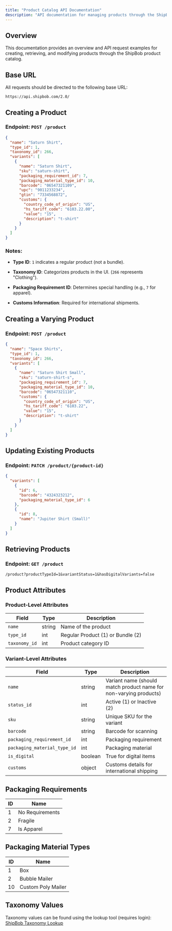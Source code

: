 ```yaml
---
title: "Product Catalog API Documentation"
description: "API documentation for managing products through the ShipBob product catalog."
---
```


## Overview

This documentation provides an overview and API request examples for creating, retrieving, and modifying products through the ShipBob product catalog.

## Base URL

All requests should be directed to the following base URL:

```plaintext
https://api.shipbob.com/2.0/
```

## Creating a Product

### Endpoint: `POST /product`

```json
{
  "name": "Saturn Shirt",
  "type_id": 1,
  "taxonomy_id": 266,
  "variants": [
    {
      "name": "Saturn Shirt",
      "sku": "saturn-shirt",
      "packaging_requirement_id": 7,
      "packaging_material_type_id": 10,
      "barcode": "06547321109",
      "upc": "9011233234",
      "gtin": "7334568872",
      "customs": {
        "country_code_of_origin": "US",
        "hs_tariff_code": "6103.22.00",
        "value": "15",
        "description": "t-shirt"
      }
    }
  ]
}
```

### Notes:

* **Type ID**: `1` indicates a regular product (not a bundle).

* **Taxonomy ID**: Categorizes products in the UI. (`266` represents "Clothing").

* **Packaging Requirement ID**: Determines special handling (e.g., `7` for apparel).

* **Customs Information**: Required for international shipments.

## Creating a Varying Product

### Endpoint: `POST /product`

```json
{
  "name": "Space Shirts",
  "type_id": 1,
  "taxonomy_id": 266,
  "variants": [
    {
      "name": "Saturn Shirt Small",
      "sku": "saturn-shirt-s",
      "packaging_requirement_id": 7,
      "packaging_material_type_id": 10,
      "barcode": "06547321110",
      "customs": {
        "country_code_of_origin": "US",
        "hs_tariff_code": "6103.22",
        "value": "15",
        "description": "t-shirt"
      }
    }
  ]
}
```

## Updating Existing Products

### Endpoint: `PATCH /product/{product-id}`

```json
{
  "variants": [
    {
      "id": 6,
      "barcode": "4324323212",
      "packaging_material_type_id": 6
    },
    {
      "id": 8,
      "name": "Jupiter Shirt (Small)"
    }
  ]
}
```

## Retrieving Products

### Endpoint: `GET /product`

```plaintext
/product?productTypeId=1&variantStatus=1&hasDigitalVariants=false
```

## Product Attributes

### Product-Level Attributes

| Field         | Type   | Description                       |
| ------------- | ------ | --------------------------------- |
| `name`        | string | Name of the product               |
| `type_id`     | int    | Regular Product (1) or Bundle (2) |
| `taxonomy_id` | int    | Product category ID               |

### Variant-Level Attributes

| Field                        | Type    | Description                                                       |
| ---------------------------- | ------- | ----------------------------------------------------------------- |
| `name`                       | string  | Variant name (should match product name for non-varying products) |
| `status_id`                  | int     | Active (1) or Inactive (2)                                        |
| `sku`                        | string  | Unique SKU for the variant                                        |
| `barcode`                    | string  | Barcode for scanning                                              |
| `packaging_requirement_id`   | int     | Packaging requirement                                             |
| `packaging_material_type_id` | int     | Packaging material                                                |
| `is_digital`                 | boolean | True for digital items                                            |
| `customs`                    | object  | Customs details for international shipping                        |

## Packaging Requirements

| ID | Name            |
| -- | --------------- |
| 1  | No Requirements |
| 2  | Fragile         |
| 7  | Is Apparel      |

## Packaging Material Types

| ID | Name               |
| -- | ------------------ |
| 1  | Box                |
| 2  | Bubble Mailer      |
| 10 | Custom Poly Mailer |

## Taxonomy Values

Taxonomy values can be found using the lookup tool (requires login):
[ShipBob Taxonomy Lookup](https://web.shipbob.com/app/merchant/#/product-catalog/taxonomy)